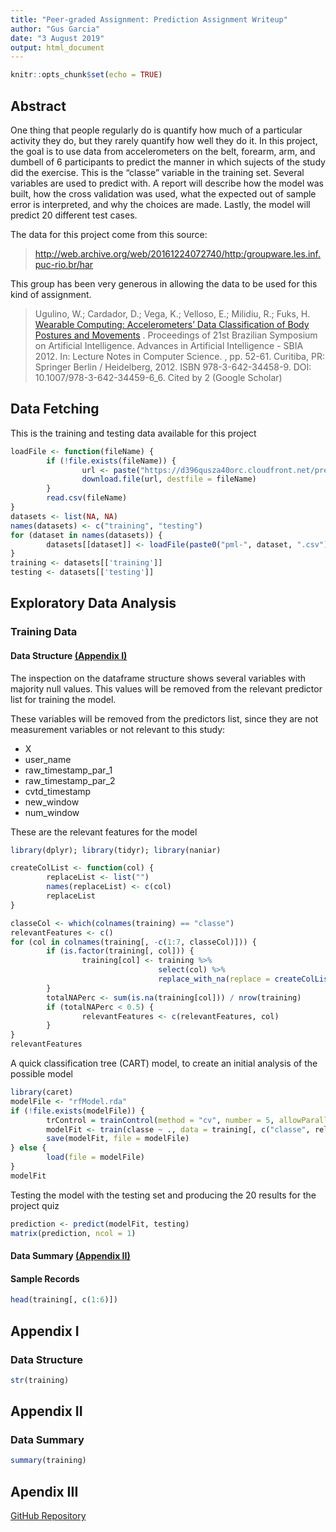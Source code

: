 ```yaml
---
title: "Peer-graded Assignment: Prediction Assignment Writeup"
author: "Gus Garcia"
date: "3 August 2019"
output: html_document
---
```


```r
knitr::opts_chunk$set(echo = TRUE)
```

## Abstract

One thing that people regularly do is quantify how much of a particular activity they do, but they rarely quantify how well they do it. In this project, the goal is to use data from accelerometers on the belt, forearm, arm, and dumbell of 6 participants to predict the manner in which sujects of the study did the exercise. This is the "classe" variable in the training set. Several variables are used to predict with. A report will describe how the model was built, how the cross validation was used, what the expected out of sample error is interpreted, and why the choices are made. Lastly, the model will predict 20 different test cases.

The data for this project come from this source:

> [http://web.archive.org/web/20161224072740/http:/groupware.les.inf.puc-rio.br/har][0]

[0]: http://web.archive.org/web/20161224072740/http:/groupware.les.inf.puc-rio.br/har

This group has been very generous in allowing the data to be used for this kind of assignment.

> Ugulino, W.; Cardador, D.; Vega, K.; Velloso, E.; Milidiu, R.; Fuks, H. [Wearable Computing: Accelerometers' Data Classification of Body Postures and Movements][ref_01] . Proceedings of 21st Brazilian Symposium on Artificial Intelligence. Advances in Artificial Intelligence - SBIA 2012. In: Lecture Notes in Computer Science. , pp. 52-61. Curitiba, PR: Springer Berlin / Heidelberg, 2012. ISBN 978-3-642-34458-9. DOI: 10.1007/978-3-642-34459-6_6.
Cited by 2 (Google Scholar) 

[ref_01]: http://web.archive.org/web/20161224072740/http:/groupware.les.inf.puc-rio.br/work.jsf?p1=10335

## Data Fetching

This is the training and testing data available for this project
```r
loadFile <- function(fileName) {
        if (!file.exists(fileName)) {
                url <- paste("https://d396qusza40orc.cloudfront.net/predmachlearn", fileName, sep = "/")
                download.file(url, destfile = fileName)
        }
        read.csv(fileName)
}
datasets <- list(NA, NA)
names(datasets) <- c("training", "testing")
for (dataset in names(datasets)) {
        datasets[[dataset]] <- loadFile(paste0("pml-", dataset, ".csv"))
}
training <- datasets[['training']]
testing <- datasets[['testing']]
```

## Exploratory Data Analysis

### Training Data

#### Data Structure <a href="#data_structure">(Appendix I)</a>

The inspection on the dataframe structure shows several variables with majority null values. This values will be removed from the relevant predictor list for training the model.

These variables will be removed from the predictors list, since they are not measurement variables or not relevant to this study:

* X
* user_name
* raw_timestamp_par_1
* raw_timestamp_par_2
* cvtd_timestamp
* new_window
* num_window

These are the relevant features for the model
```r
library(dplyr); library(tidyr); library(naniar)

createColList <- function(col) {
        replaceList <- list("")
        names(replaceList) <- c(col)
        replaceList
}

classeCol <- which(colnames(training) == "classe")
relevantFeatures <- c()
for (col in colnames(training[, -c(1:7, classeCol)])) {
        if (is.factor(training[, col])) {
                training[col] <- training %>%
                                 select(col) %>%
                                 replace_with_na(replace = createColList(col))
        }
        totalNAPerc <- sum(is.na(training[col])) / nrow(training)
        if (totalNAPerc < 0.5) {
                relevantFeatures <- c(relevantFeatures, col)
        }
}
relevantFeatures
```

A quick classification tree (CART) model, to create an initial analysis of the possible model
```r
library(caret)
modelFile <- "rfModel.rda"
if (!file.exists(modelFile)) {
        trControl = trainControl(method = "cv", number = 5, allowParallel = TRUE)
        modelFit <- train(classe ~ ., data = training[, c("classe", relevantFeatures)], method = "rf", trControl = trControl)
        save(modelFit, file = modelFile)
} else {
        load(file = modelFile)
}
modelFit
```

Testing the model with the testing set and producing the 20 results for the project quiz
```r
prediction <- predict(modelFit, testing)
matrix(prediction, ncol = 1)
```

#### Data Summary <a href="#data_structure">(Appendix II)</a>

#### Sample Records
```r
head(training[, c(1:6)])
```

## Appendix I
<a name="data_structure"></a>

### Data Structure
```r
str(training)
```

## Appendix II
<a name="data_summary"></a>

### Data Summary 
```r
summary(training)
```

## Apendix III

[GitHub Repository][3]

[3]: https://github.com/guscastles/practical_machine_learning_in_R